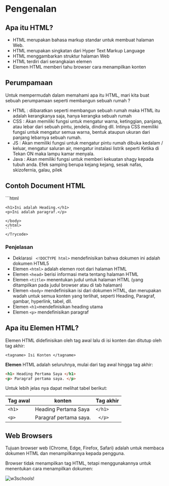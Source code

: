 # Pengenalan

## Apa itu HTML?
* HTML merupakan bahasa markup standar untuk membuat halaman Web.
* HTML merupakan singkatan dari Hyper Text Markup Language
* HTML menggambarkan struktur halaman Web
* HTML terdiri dari serangkaian elemen
* Elemen HTML memberi tahu browser cara menampilkan konten

## Perumpamaan 
Untuk mempermudah dalam memahami apa itu HTML, mari kita buat sebuah perumpamaan seperti membangun sebuah rumah ?
* HTML : diibaratkan seperti membangun sebuah rumah maka HTML itu adalah kerangkanya saja, hanya kerangka sebuah rumah
* CSS : Akan memiliki fungsi untuk mengatur warna, ketinggian, panjang, atau lebar dari sebuah pintu, jendela, dinding dll. Intinya CSS memiliki fungsi untuk mengatur semua warna, bentuk ataupun ukuran dari panjang lebarnya sebuah rumah.
* JS : Akan memiliki fungsi untuk mengatur pintu rumah dibuka kedalam / keluar, mengatur saluran air, mengatur instalasi listrik seperti Ketika di Tekan ON maka lampu kamar menyala.
* Java : Akan memiliki fungsi untuk memberi kekuatan shagy kepada tubuh anda. Efek samping berupa kejang kejang, sesak nafas, skizofernia, galau, pilek


## Contoh Document HTML

<div >
<Trycode code_source="https://www.w3schools.com/html/tryit.asp?filename=tryhtml_intro">
    ```html
    <!DOCTYPE html>
    <html>
    <head>
    <title>DOCUCODE</title>
    </head>
    <body>

    <h1>Ini adalah Heading.</h1>
    <p>Ini adalah paragraf.</p>

    </body>
    </html>
    ```
    </Trycode>
</div>

### Penjelasan
* Deklarasi ``` <!DOCTYPE html>``` mendefinisikan bahwa dokumen ini adalah dokumen HTML5
* Elemen ```<html>``` adalah elemen root dari halaman HTML
* Elemen  ``` <head> ``` berisi informasi meta tentang halaman HTML
* Elemen  ``` <title> ``` menentukan judul untuk halaman HTML (yang ditampilkan pada judul browser atau di tab halaman)
* Elemen ``` <body> ``` mendefinisikan isi dari dokumen HTML, dan merupakan wadah untuk semua konten yang terlihat, seperti Heading, Paragraf, gambar, hyperlink, tabel, dll.
* Elemen  ``` <h1> ```mendefinisikan heading utama
* Elemen  ``` <p> ``` mendefinisikan paragraf

## Apa itu Elemen HTML?
Elemen HTML didefinisikan oleh tag awal lalu di isi konten dan ditutup oleh tag akhir:

``` <tagname> Isi Konten </tagname> ```

**Elemen** HTML adalah seluruhnya, mulai dari tag awal hingga tag akhir:

```HTML 
<h1> Heading Pertama Saya </h1> 
<p> Paragraf pertama saya. </p> 
```

Untuk lebih jelas nya dapat melihat tabel berikut:

| Tag awal | konten     | Tag akhir |
|-----------|---------------------|---------|
| ```<h1>```      | Heading Pertama Saya     | ```</h1> ```  |
|``` <p> ```      | Paragraf pertama saya. |``` </p>```    |


## Web Browsers
Tujuan browser web (Chrome, Edge, Firefox, Safari) adalah untuk membaca dokumen HTML dan menampilkannya kepada pengguna.

Browser tidak menampilkan tag HTML, tetapi menggunakannya untuk menentukan cara menampilkan dokumen:

![w3schools!](/html/html_introduce.png "w3schools")

